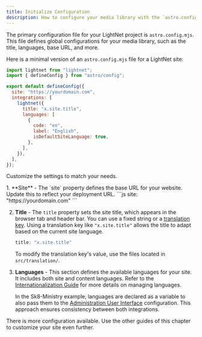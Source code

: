 ```yaml
---
title: Initialize Configuration
description: How to configure your media library with the `astro.config.mjs` file.
---
```



The primary configuration file for your LightNet project is `astro.config.mjs`. 
This file defines global configurations for your media library, such as the title, languages, base URL, and more.

Here is a minimal version of an `astro.config.mjs` file for a LightNet site:

```js title="astro.config.mjs"
import lightnet from "lightnet";
import { defineConfig } from "astro/config";

export default defineConfig({
  site: "https://yourdomain.com",
  integrations: [
    lightnet({
      title: "x.site.title",
      languages: [
        {
          code: "en",
          label: "English",
          isDefaultSiteLanguage: true,
        },
      ],
    }),
  ],
});
```

Customize the settings to match your needs.

<Steps>
1. **Site** -
   The `site` property defines the base URL for your website. Update this to reflect your deployment URL.
   ```js
   site: "https://yourdomain.com"
   ```

2. **Title** -
   The `title` property sets the site title, which appears in the browser tab and header bar. 
   You can use a fixed string or a [translation key](/build/i18n/fundamentals#translating-pages-in-lightnet). 
   Using a translation key like `"x.site.title"` allows the title to adapt based on the current site language.
   ```js
   title: "x.site.title"
   ```
   To modify the translation key's value, use the files located in `src/translation/`.

3. **Languages** -
   This section defines the available languages for your site. 
   It includes both site and content languages. Refer to the [Internationalization Guide](/build/i18n/fundamentals) for more 
   details on managing languages.
   
   In the Sk8-Ministry example, languages are declared as a variable to also pass them to the 
   [Administration User Interface](/content/administration-ui) configuration.
   This approach ensures consistency between both integrations.
</Steps>

There is more configuration available. Use the other guides of this chapter to customize your site even further.
